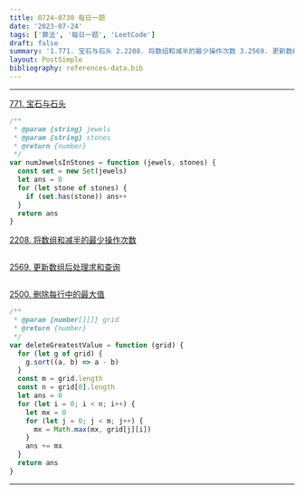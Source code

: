 ```yaml
---
title: 0724-0730 每日一题
date: '2023-07-24'
tags: ['算法', '每日一题', 'LeetCode']
draft: false
summary: '1.771. 宝石与石头 2.2208. 将数组和减半的最少操作次数 3.2569. 更新数组后处理求和查询 4.2500. 删除每行中的最大值'
layout: PostSimple
bibliography: references-data.bib
---
```


---

[771. 宝石与石头](https://leetcode.cn/problems/jewels-and-stones/)

```js
/**
 * @param {string} jewels
 * @param {string} stones
 * @return {number}
 */
var numJewelsInStones = function (jewels, stones) {
  const set = new Set(jewels)
  let ans = 0
  for (let stone of stones) {
    if (set.has(stone)) ans++
  }
  return ans
}
```

[2208. 将数组和减半的最少操作次数](https://leetcode.cn/problems/minimum-operations-to-halve-array-sum/)

```js

```

[2569. 更新数组后处理求和查询](https://leetcode.cn/problems/handling-sum-queries-after-update/)

```js

```

[2500. 删除每行中的最大值](https://leetcode.cn/problems/delete-greatest-value-in-each-row/)

```js
/**
 * @param {number[][]} grid
 * @return {number}
 */
var deleteGreatestValue = function (grid) {
  for (let g of grid) {
    g.sort((a, b) => a - b)
  }
  const m = grid.length
  const n = grid[0].length
  let ans = 0
  for (let i = 0; i < n; i++) {
    let mx = 0
    for (let j = 0; j < m; j++) {
      mx = Math.max(mx, grid[j][i])
    }
    ans += mx
  }
  return ans
}
```

---
